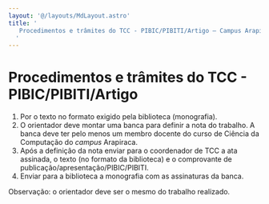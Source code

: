 ```yaml
---
layout: '@/layouts/MdLayout.astro'
title: '
   Procedimentos e trâmites do TCC - PIBIC/PIBITI/Artigo — Campus Arapiraca
  '
---
```






Procedimentos e trâmites do TCC \- PIBIC/PIBITI/Artigo
======================================================









1. Por o texto no formato exigido pela biblioteca (monografia).
2. O orientador deve montar uma banca para definir a nota do trabalho. A banca deve ter pelo menos um membro docente do curso de Ciência da Computação do
 *campus* 
 Arapiraca.
3. Após a definição da nota enviar para o coordenador de TCC a ata assinada, o texto (no formato da biblioteca) e o comprovante de publicação/apresentação/PIBIC/PIBITI.
4. Enviar para a biblioteca a monografia com as assinaturas da banca.



 Observação: o orientador deve ser o mesmo do trabalho realizado.
 
















